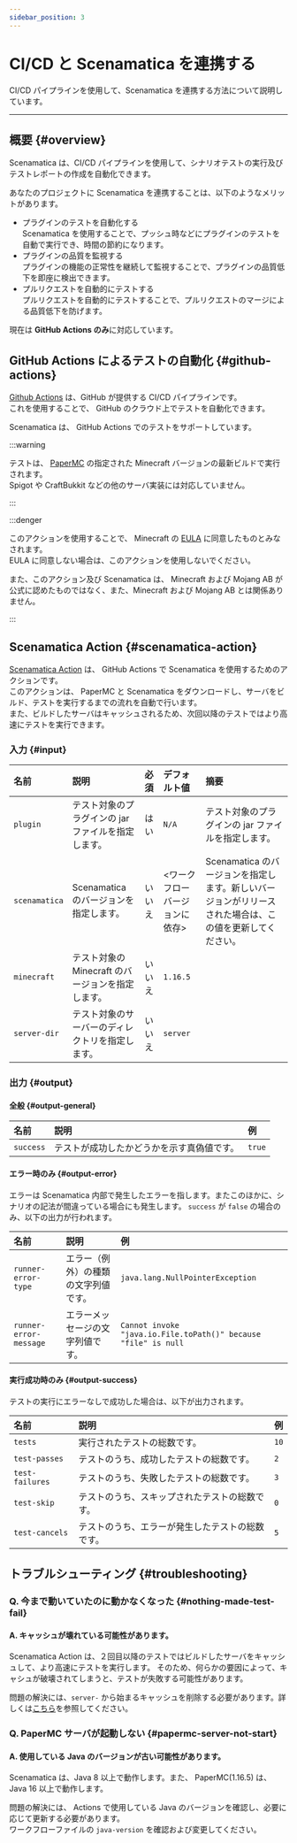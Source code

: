 ```yaml
---
sidebar_position: 3
---
```



# CI/CD と Scenamatica を連携する

CI/CD パイプラインを使用して、Scenamatica を連携する方法について説明しています。

---

## 概要  {#overview}

Scenamatica は、CI/CD パイプラインを使用して、シナリオテストの実行及びテストレポートの作成を自動化できます。  

あなたのプロジェクトに Scenamatica を連携することは、以下のようなメリットがあります。

+ プラグインのテストを自動化する  
  Scenamatica を使用することで、プッシュ時などにプラグインのテストを自動で実行でき、時間の節約になります。
+ プラグインの品質を監視する  
  プラグインの機能の正常性を継続して監視することで、プラグインの品質低下を即座に検出できます。
+ プルリクエストを自動的にテストする  
  プルリクエストを自動的にテストすることで、プルリクエストのマージによる品質低下を防げます。

現在は **GitHub Actions のみ**に対応しています。

## GitHub Actions によるテストの自動化 {#github-actions}

[Github Actions](https://github.co.jp/features/actions) は、GitHub が提供する CI/CD パイプラインです。  
これを使用することで、 GitHub のクラウド上でテストを自動化できます。

Scenamatica は、 GitHub Actions でのテストをサポートしています。

:::warning

テストは、 [PaperMC](https://papermc.io/) の指定された Minecraft バージョンの最新ビルドで実行されます。  
Spigot や CraftBukkit などの他のサーバ実装には対応していません。

:::

:::denger

このアクションを使用することで、 Minecraft の [EULA](https://account.mojang.com/documents/minecraft_eula) に同意したものとみなされます。  
EULA に同意しない場合は、このアクションを使用しないでください。
 
また、このアクション及び Scenamatica は、 Minecraft および Mojang AB が公式に認めたものではなく、また、Minecraft および Mojang AB とは関係ありません。

:::

<BelowDocument docId="getting-started/tutorials/integration/automation-with-github-actions"
               label="チュートリアル： GitHub Actions でテストを自動化する" 
               tutorial
/>

## Scenamatica Action {#scenamatica-action}

[Scenamatica Action](https://github.com/TeamKun/scenamatica-action) は、 GitHub Actions で Scenamatica を使用するためのアクションです。  
このアクションは、 PaperMC と Scenamatica をダウンロードし、サーバをビルド、テストを実行するまでの流れを自動で行います。  
また、ビルドしたサーバはキャッシュされるため、次回以降のテストではより高速にテストを実行できます。

<BelowDocument docId="getting-started/tutorials/integration/automation-with-github-actions"
               label="チュートリアル： GitHub Actions でテストを自動化する"
               tutorial
/>

### 入力 {#input}

| 名前            | 説明                             | 必須  | デフォルト値            | 摘要                                                         |
|:--------------|:-------------------------------|:----|:------------------|:-----------------------------------------------------------|
| `plugin`      | テスト対象のプラグインの jar ファイルを指定します。   | はい  | `N/A`             | テスト対象のプラグインの jar ファイルを指定します。                               |
| `scenamatica` | Scenamatica のバージョンを指定します。      | いいえ | \<ワークフローバージョンに依存> | Scenamatica のバージョンを指定します。新しいバージョンがリリースされた場合は、この値を更新してください。 |
| `minecraft`   | テスト対象の Minecraft のバージョンを指定します。 | いいえ | `1.16.5`          |                                                            |
| `server-dir`  | テスト対象のサーバーのディレクトリを指定します。       | いいえ | `server`          |                                                            |

### 出力 {#output}

#### 全般 {#output-general}

| 名前        | 説明                    | 例      |
|:----------|:----------------------|:-------|
| `success` | テストが成功したかどうかを示す真偽値です。 | `true` |

#### エラー時のみ {#output-error}

エラーは Scenamatica 内部で発生したエラーを指します。またこのほかに、シナリオの記法が間違っている場合にも発生します。
`success` が `false` の場合のみ、以下の出力が行われます。

| 名前                     | 説明                 | 例                                                              |
|:-----------------------|:-------------------|:---------------------------------------------------------------|
| `runner-error-type`    | エラー（例外）の種類の文字列値です。 | `java.lang.NullPointerException`                               |
| `runner-error-message` | エラーメッセージの文字列値です。   | `Cannot invoke "java.io.File.toPath()" because "file" is null` |

#### 実行成功時のみ {#output-success}

テストの実行にエラーなしで成功した場合は、以下が出力されます。

| 名前              | 説明                       | 例    |
|:----------------|:-------------------------|:-----|
| `tests`         | 実行されたテストの総数です。           | `10` |
| `test-passes`   | テストのうち、成功したテストの総数です。     | `2`  |
| `test-failures` | テストのうち、失敗したテストの総数です。     | `3`  |
| `test-skip`     | テストのうち、スキップされたテストの総数です。  | `0`  |
| `test-cancels`  | テストのうち、エラーが発生したテストの総数です。 | `5`  |


## トラブルシューティング {#troubleshooting}

### Q. 今まで動いていたのに動かなくなった {#nothing-made-test-fail}

#### A. キャッシュが壊れている可能性があります。

Scenamatica Action は、２回目以降のテストではビルドしたサーバをキャッシュして、より高速にテストを実行します。
そのため、何らかの要因によって、キャシュが破壊されてしまうと、テストが失敗する可能性があります。

問題の解決には、`server-` から始まるキャッシュを削除する必要があります。詳しくは[こちら](https://docs.github.com/ja/actions/using-workflows/caching-dependencies-to-speed-up-workflows#deleting-cache-entries)を参照してください。

### Q. PaperMC サーバが起動しない {#papermc-server-not-start}

#### A. 使用している Java のバージョンが古い可能性があります。

Scenamatica は、Java 8 以上で動作します。また、 PaperMC(1.16.5) は、Java 16 以上で動作します。

問題の解決には、 Actions で使用している Java のバージョンを確認し、必要に応じて更新する必要があります。  
ワークフローファイルの `java-version` を確認および変更してください。

